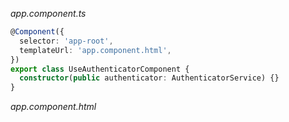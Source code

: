 _app.component.ts_

```ts
@Component({
  selector: 'app-root',
  templateUrl: 'app.component.html',
})
export class UseAuthenticatorComponent {
  constructor(public authenticator: AuthenticatorService) {}
}
```

_app.component.html_

```tsx{2,8,14,30,36,52,60,66,70} file=../../../../../../../examples/angular/src/pages/ui/components/authenticator/custom-slots/custom-slots.component.html

```
